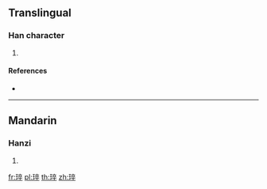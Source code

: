 ==Translingual==

===Han character===
{{Han char|rn=96|rad=玉|as=08|sn=12|four=|canj=MGYOJ}}

# {{defn|Han|sort=玉08}}

====References====
* {{Han ref|kx=0734.040|dkj=21041|hdz=21123.050|uh=7417|ud=29719}}

----

==Mandarin==

===Hanzi===
{{cmn-hanzi|pin=[[cuì]] ([[cui4]])|wg=ts'ui<sup>4</sup>}}

# {{defn|lang=cmn|sort=玉08}}

[[fr:琗]]
[[pl:琗]]
[[th:琗]]
[[zh:琗]]